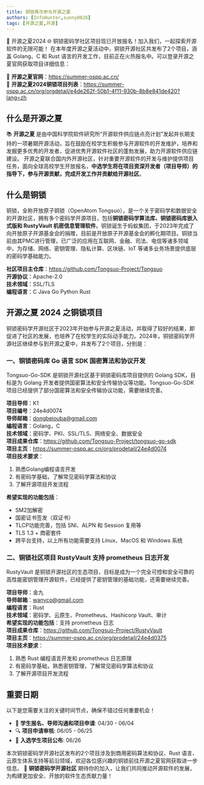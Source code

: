 ```yaml
---
title: 铜锁再次参与开源之夏
authors: [InfoHunter,sunny0826]
tags: [开源之夏,开源]
---
```


🎉 开源之夏2024 🌐 铜锁密码学社区项目现已开放报名！加入我们，一起探索开源软件的无限可能！
在本年度开源之夏活动中，铜锁开源社区共发布了2个项目，涵盖 Golang、C 和 Rust 语言的开发工作，目前正在火热报名中。可以登录开源之夏官网获取项目详细信息：

🔗 **开源之夏官网**：https://summer-ospp.ac.cn/  
🔗 **开源之夏2024铜锁项目列表**：https://summer-ospp.ac.cn/org/orgdetail/e4de262f-50b1-4f11-930b-8b8e841de420?lang=zh

## 什么是开源之夏

📚 **开源之夏** 是由中国科学院软件研究所“开源软件供应链点亮计划”发起并长期支持的一项暑期开源活动，旨在鼓励在校学生积极参与开源软件的开发维护，培养和发掘更多优秀的开发者，促进优秀开源软件社区的蓬勃发展，助力开源软件供应链建设。
开源之夏联合国内外开源社区，针对重要开源软件的开发与维护提供项目任务，面向全球高校学生开放报名，**中选学生将在项目资深开发者（项目导师）的指导下，参与开源贡献，完成开发工作并贡献给开源社区**。

## 什么是铜锁

铜锁，全称开放原子铜锁（OpenAtom Tongsuo），是一个关于密码学和数据安全的开源社区，拥有多个密码学开源项目，包括**铜锁密码学算法库、铜锁密码库嵌入式版和 RustyVault 机密信息管理软件**。铜锁诞生于蚂蚁集团，于2023年完成了向开放原子开源基金会的捐赠，目前是开放原子开源基金会的孵化期项目。铜锁当前由其PMC进行管理，已广泛的应用在互联网、金融、司法、电信等诸多领域中，为存储、网络、密钥管理、隐私计算、区块链、IoT 等诸多业务场景提供底层的密码学基础能力。

**社区项目主仓库**：https://github.com/Tongsuo-Project/Tongsuo  
**开源协议**：Apache-2.0  
**技术领域**：SSL/TLS  
**编程语言**：<Highlight color="#3f9bf1">C</Highlight> <Highlight color="#3f9bf1">Java</Highlight> <Highlight color="#3f9bf1">Go</Highlight> <Highlight color="#3f9bf1">Python</Highlight> <Highlight color="#3f9bf1">Rust</Highlight>

## 开源之夏 2024 之铜锁项目

铜锁密码学开源社区于2023年开始参与开源之夏活动，并取得了较好的结果，即促进了社区的发展，也培养了在校学生的实际动手能力。2024年，铜锁密码学开源社区继续参与到开源之夏中，并发布了2个项目，分别是：

### 一、铜锁密码库 Go 语言 SDK 国密算法和协议开发

Tongsuo-Go-SDK 是铜锁开源社区基于铜锁密码库项目提供的 Golang SDK，目标是为 Golang 开发者提供国密算法和安全传输协议等功能。Tongsuo-Go-SDK 项目已经提供了部分国密算法和安全传输协议功能，需要继续完善。

**项目导师**：K1  
**项目编号**：24e4d0074  
**导师邮箱**：dongbeiouba@gmail.com  
**编程语言**：Golang，C  
**技术领域**：密码学、PKI、SSL/TLS、网络安全、数据安全  
**项目成果仓库**：https://github.com/Tongsuo-Project/tongsuo-go-sdk  
**项目主页**：https://summer-ospp.ac.cn/org/prodetail/24e4d0074  
**项目技术要求**：
1. 熟悉Golang编程语言开发
2. 有密码学基础，了解常见密码学算法和协议
3. 了解开源项目开发流程

**希望实现的功能包括**：
- SM2加解密
- 国密证书签发（双证书）
- TLCP功能完善，包括 SNI、ALPN 和 Session 复用等
- TLS 1.3 + 商密套件
- 跨平台支持，以上所有功能需要支持 Linux、MacOS 和 Windows 系统  


### 二、铜锁社区项目 RustyVault 支持 prometheus 日志开发

RustyVault 是铜锁开源社区的生态项目，目标是成为一个完全可控和安全可靠的高性能密钥管理开源软件，已经提供了密钥管理的基础功能，还需要继续完善。

**项目导师**：金九  
**导师邮箱**：wanyco@gmail.com  
**编程语言**：Rust  
**技术领域**：密码学、云原生、Prometheus、Hashicorp Vault、审计  
**希望实现的功能包括**：支持 prometheus 日志  
**项目成果仓库**：https://github.com/Tongsuo-Project/RustyVault  
**项目主页**：https://summer-ospp.ac.cn/org/prodetail/24e4d0375  
**项目技术要求**：  
1. 熟悉 Rust 编程语言开发和 prometheus 日志原理
2. 有密码学基础，熟悉密钥管理，了解常见密码学算法和协议
3. 了解开源项目开发流程

## 重要日期

以下是您需要关注的关键时间节点，确保不错过任何重要机会！

- 📅 **学生报名、导师沟通和项目申请**: 04/30 - 06/04
- 🔍 **项目申请审核**: 06/05 - 06/25
- 📢 **入选学生项目公布**: 06/26


本次铜锁密码学开源社区发布的2个项目涉及到商用密码算法和协议、Rust 语言、云原生体系支持等前沿领域，欢迎各位感兴趣的铜锁前往开源之夏官网获取进一步信息。
🌟 **铜锁密码学开源社区** 期待你的加入，让我们共同推动开源软件的发展，为构建更加安全、开放的软件生态贡献力量！

